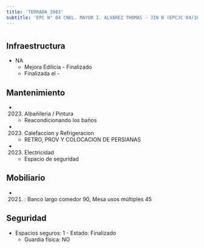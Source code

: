 ```yaml
---
title: 'TERRADA 3983'
subtitle: 'EPC N° 04 CNEL. MAYOR I. ALVAREZ THOMAS - JIN B (EPCJC 04/16°) JUANA AZURDUY'
---
```


#
## Infraestructura

* NA 
    + Mejora Edilicia - Finalizado 
    + Finalizada el - 






## Mantenimiento

*  (2023) Albañileria / Pintura 
    + Reacondicionando los baños

*  (2023) Calefaccion y Refrigeracion 
    + RETRO, PROV Y COLOCACION DE PERSIANAS

*  (2023) Electricidad 
    + Espacio de seguridad





## Mobiliario

*  (2021) : Banco largo comedor 90, Mesa usos múltiples 45 





## Seguridad

*  Espacios seguros: 1 - Estado: Finalizado 
    + Guardia física: NO



